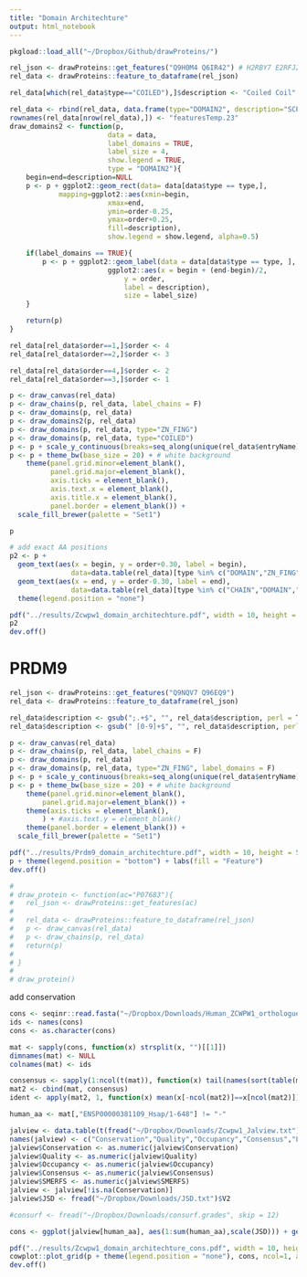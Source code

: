 ```yaml
---
title: "Domain Architechture"
output: html_notebook
---
```



```r

pkgload::load_all("~/Dropbox/Github/drawProteins/")

rel_json <- drawProteins::get_features("Q9H0M4 Q6IR42") # H2RBY7 E2RFJ2 F7DK93 A0A3S5ZP38 G1PE65
rel_data <- drawProteins::feature_to_dataframe(rel_json)

rel_data[which(rel_data$type=="COILED"),]$description <- "Coiled Coil"

rel_data <- rbind(rel_data, data.frame(type="DOMAIN2", description="SCP-1 ?", begin=76, end=228, length=228-76+1, accession="Q6IR42", entryName="ZCPW1_MOUSE", taxid=10090, order=1))
rownames(rel_data[nrow(rel_data),]) <- "featuresTemp.23"
draw_domains2 <- function(p,
                        data = data,
                        label_domains = TRUE,
                        label_size = 4,
                        show.legend = TRUE,
                        type = "DOMAIN2"){
    begin=end=description=NULL
    p <- p + ggplot2::geom_rect(data= data[data$type == type,],
            mapping=ggplot2::aes(xmin=begin,
                        xmax=end,
                        ymin=order-0.25,
                        ymax=order+0.25,
                        fill=description),
                        show.legend = show.legend, alpha=0.5)

    if(label_domains == TRUE){
        p <- p + ggplot2::geom_label(data = data[data$type == type, ],
                        ggplot2::aes(x = begin + (end-begin)/2,
                            y = order,
                            label = description),
                            size = label_size)
    }

    return(p)
}

rel_data[rel_data$order==1,]$order <- 4
rel_data[rel_data$order==2,]$order <- 3

rel_data[rel_data$order==4,]$order <- 2
rel_data[rel_data$order==3,]$order <- 1

p <- draw_canvas(rel_data)
p <- draw_chains(p, rel_data, label_chains = F)
p <- draw_domains(p, rel_data)
p <- draw_domains2(p, rel_data)
p <- draw_domains(p, rel_data, type="ZN_FING")
p <- draw_domains(p, rel_data, type="COILED")
p <- p + scale_y_continuous(breaks=seq_along(unique(rel_data$entryName)), labels = c("Human","Mouse")) + xlim(0,NA)
p <- p + theme_bw(base_size = 20) + # white background
    theme(panel.grid.minor=element_blank(), 
          panel.grid.major=element_blank(),
          axis.ticks = element_blank(),
          axis.text.x = element_blank(),
          axis.title.x = element_blank(),
          panel.border = element_blank()) +
  scale_fill_brewer(palette = "Set1")

p

# add exact AA positions
p2 <- p +
  geom_text(aes(x = begin, y = order+0.30, label = begin),
               data=data.table(rel_data)[type %in% c("DOMAIN","ZN_FING","COILED","DOMAIN2")]) +
  geom_text(aes(x = end, y = order-0.30, label = end),
               data=data.table(rel_data)[type %in% c("CHAIN","DOMAIN","ZN_FING","COILED","DOMAIN2")]) +
  theme(legend.position = "none")

pdf("../results/Zcwpw1_domain_architechture.pdf", width = 10, height = 5)
p2
dev.off()
```


# PRDM9
```r
rel_json <- drawProteins::get_features("Q9NQV7 Q96EQ9")
rel_data <- drawProteins::feature_to_dataframe(rel_json)

rel_data$description <- gsub(";.+$", "", rel_data$description, perl = T)
rel_data$description <- gsub(" [0-9]+$", "", rel_data$description, perl = T)

p <- draw_canvas(rel_data)
p <- draw_chains(p, rel_data, label_chains = F)
p <- draw_domains(p, rel_data)
p <- draw_domains(p, rel_data, type="ZN_FING", label_domains = F)
p <- p + scale_y_continuous(breaks=seq_along(unique(rel_data$entryName)), labels = unique(rel_data$entryName)) + xlim(0,NA)
p <- p + theme_bw(base_size = 20) + # white background
    theme(panel.grid.minor=element_blank(), 
        panel.grid.major=element_blank()) +
    theme(axis.ticks = element_blank(), 
        ) + #axis.text.y = element_blank()
    theme(panel.border = element_blank()) +
  scale_fill_brewer(palette = "Set1")

pdf("../results/Prdm9_domain_architechture.pdf", width = 10, height = 5)
p + theme(legend.position = "bottom") + labs(fill = "Feature")
dev.off()

# 
# draw_protein <- function(ac="P07683"){
#   rel_json <- drawProteins::get_features(ac)
#     
#   rel_data <- drawProteins::feature_to_dataframe(rel_json)
#   p <- draw_canvas(rel_data)
#   p <- draw_chains(p, rel_data)
#   return(p)
# 
# }
# 
# draw_protein()

```

add conservation

```r

cons <- seqinr::read.fasta("~/Dropbox/Downloads/Human_ZCWPW1_orthologues.fa", as.string=T)
ids <- names(cons)
cons <- as.character(cons)

mat <- sapply(cons, function(x) strsplit(x, "")[[1]])
dimnames(mat) <- NULL
colnames(mat) <- ids

consensus <- sapply(1:ncol(t(mat)), function(x) tail(names(sort(table(mat[x,]))), 1))
mat2 <- cbind(mat, consensus)
ident <- apply(mat2, 1, function(x) mean(x[-ncol(mat2)]==x[ncol(mat2)]))

human_aa <- mat[,"ENSP00000381109_Hsap/1-648"] != "-"

jalview <- data.table(t(fread("~/Dropbox/Downloads/Zcwpw1_Jalview.txt")[,-1]))
names(jalview) <- c("Conservation","Quality","Occupancy","Consensus","Logo","SMERFS")
jalview$Conservation <- as.numeric(jalview$Conservation)
jalview$Quality <- as.numeric(jalview$Quality)
jalview$Occupancy <- as.numeric(jalview$Occupancy)
jalview$Consensus <- as.numeric(jalview$Consensus)
jalview$SMERFS <- as.numeric(jalview$SMERFS)
jalview <- jalview[!is.na(Conservation)]
jalview$JSD <- fread("~/Dropbox/Downloads/JSD.txt")$V2

#consurf <- fread("~/Dropbox/Downloads/consurf.grades", skip = 12)

cons <- ggplot(jalview[human_aa], aes(1:sum(human_aa),scale(JSD))) + geom_col(width=1, fill="black") + theme_minimal() + xlab("Amino acid number") + ylab("Jensen-Shannon\n divergence (normalised)")

pdf("../results/Zcwpw1_domain_architechture_cons.pdf", width = 10, height = 8)
cowplot::plot_grid(p + theme(legend.position = "none"), cons, ncol=1, align = "v",axis = "lrtb", rel_heights = c(2,1), labels = "AUTO")
dev.off()

```
